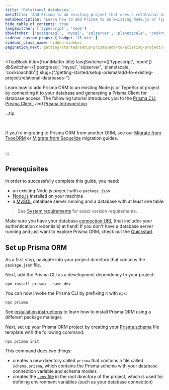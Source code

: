 ```yaml
---
title: 'Relational databases'
metaTitle: 'Add Prisma to an existing project that uses a relational database (15 min)'
metaDescription: 'Learn how to add Prisma to an existing Node.js or TypeScript project by connecting it to your relational database and generating a Prisma Client for database access.'
hide_table_of_contents: true
langSwitcher: ['typescript', 'node']
dbSwitcher: ['postgresql', 'mysql', 'sqlserver', 'planetscale', 'cockroachdb']
sidebar_custom_props: { badge: '15 min' }
sidebar_class_name: hidden-sidebar
pagination_next: getting-started/setup-prisma/add-to-existing-project/relational-databases/connect-your-database-typescript-mysql
---
```


<TopBlock
  title={frontMatter.title}
  langSwitcher={['typescript', 'node']}
  dbSwitcher={['postgresql', 'mysql', 'sqlserver', 'planetscale', 'cockroachdb']}
  slug={"/getting-started/setup-prisma/add-to-existing-project/relational-databases-"}
>

Learn how to add Prisma ORM to an existing Node.js or TypeScript project by connecting it to your database and generating a Prisma Client for database access. The following tutorial introduces you to the [Prisma CLI](/orm/tools/prisma-cli), [Prisma Client](/orm/prisma-client), and [Prisma Introspection](/orm/prisma-schema/introspection).

</TopBlock>

:::tip

<br />

If you're migrating to Prisma ORM from another ORM, see our [Migrate from TypeORM](/orm/more/migrating-to-prisma/migrate-from-typeorm) or [Migrate from Sequelize](/orm/more/migrating-to-prisma/migrate-from-sequelize) migration guides.

<br/>
:::

## Prerequisites

In order to successfully complete this guide, you need:

- an existing Node.js project with a `package.json`
- [Node.js](https://nodejs.org/en/) installed on your machine
- a [MySQL](https://www.mysql.com/) database server running and a database with at least one table

> See [System requirements](/orm/reference/system-requirements) for exact version requirements.

Make sure you have your database [connection URL](/orm/reference/connection-urls) (that includes your authentication credentials) at hand! If you don't have a database server running and just want to explore Prisma ORM, check out the [Quickstart](/getting-started/quickstart).

## Set up Prisma ORM

As a first step, navigate into your project directory that contains the `package.json` file.

Next, add the Prisma CLI as a development dependency to your project:

```terminal copy
npm install prisma --save-dev
```

You can now invoke the Prisma CLI by prefixing it with `npx`:

```terminal
npx prisma
```

<Admonition>

See [installation instructions](/orm/tools/prisma-cli#installation) to learn how to install Prisma ORM using a different package manager.

</Admonition>

Next, set up your Prisma ORM project by creating your [Prisma schema](/orm/prisma-schema) file template with the following command:

```terminal copy
npx prisma init
```

This command does two things:

- creates a new directory called `prisma` that contains a file called `schema.prisma`, which contains the Prisma schema with your database connection variable and schema models
- creates the [`.env` file](/orm/more/development-environment/environment-variables/env-files) in the root directory of the project, which is used for defining environment variables (such as your database connection)
